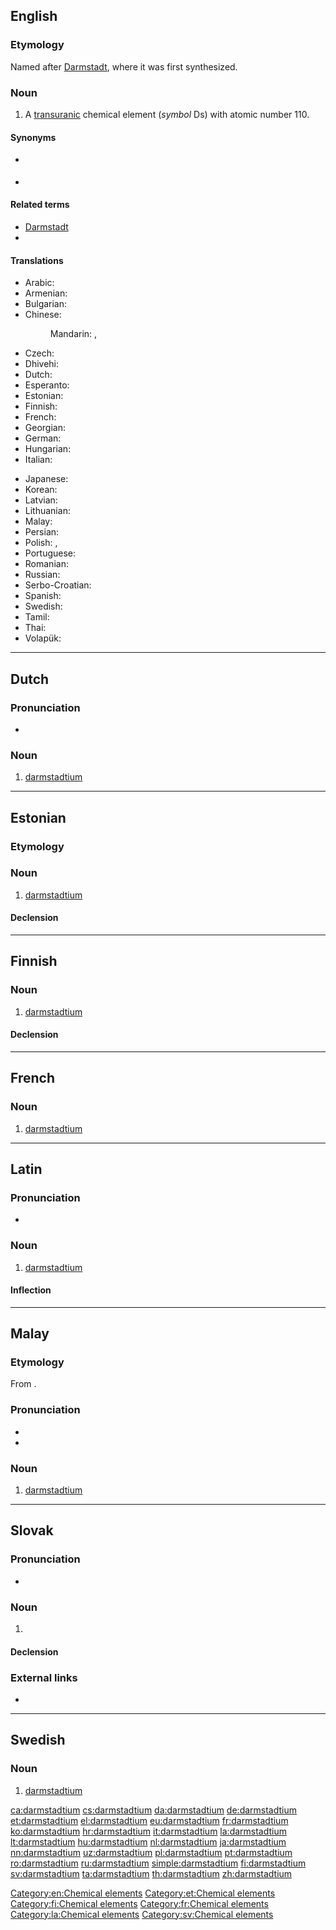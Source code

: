 {{also|Darmstadtium}}
==English==
{{elements|Ds|meitnerium|Mt|roentgenium|Rg}}

===Etymology===
Named after [[w:Darmstadt|Darmstadt]], where it was first synthesized.

===Noun===
{{en-noun|-}}
{{wikipedia}}

# A [[transuranic]] chemical element (''symbol'' Ds) with atomic number 110.

====Synonyms====
* {{l|en|eka-platinum}} {{qualifier|used before the element was discovered}}
* {{l|en|ununnilium}} {{qualifier|used before the element was officially named}}

====Related terms====
* [[w:Darmstadt|Darmstadt]]
* {{l|en|darmstadtate}}

====Translations====
{{trans-top|transuranic chemical element with atomic number 110}}
* Arabic: {{t|ar|دَارْمْشْتَادْتِيُوم|tr=darmštadtiyum|m}}
* Armenian: {{t|hy|դարմշտադիում}}
* Bulgarian: {{t|bg|дармщадтий|tr=dármštadtij|m}}
* Chinese:
*: Mandarin: {{t+|cmn|鐽|sc=Hani}}, {{t+|cmn|𫟼|tr=dá|sc=Hani}}
* Czech: {{t+|cs|darmstadtium}}
* Dhivehi: {{t-needed|dv}}
* Dutch: {{t+|nl|darmstadtium|n}}
* Esperanto: {{t+|eo|darmŝtatio}}
* Estonian: {{t+|et|darmstadtium}}
* Finnish: {{t+|fi|darmstadtium}}
* French: {{t+|fr|darmstadtium|m}}
* Georgian: {{t|ka|დარმშტატიუმი}}
* German: {{t+|de|Darmstadtium|n}}
* Hungarian: {{t+|hu|darmstadtium}}
* Italian: {{t+|it|darmstadtio|m}}
{{trans-mid}}
* Japanese: {{t+|ja|ダームスタチウム|tr=dāmusutachiumu}}
* Korean: {{t|ko|다름슈타튬|tr=dareumsyutatyum}}
* Latvian: {{t|lv|darmstadtis}}
* Lithuanian: {{t+|lt|darmstadtis|m}}
* Malay: {{t|ms|darmstadtium}}
* Persian: {{t|fa|دارمشتادیم|tr=dârmeštâdiom|sc=fa-Arab}}
* Polish: {{t+|pl|darmsztadt}}, {{t|pl|darmstadt|m}}
* Portuguese: {{t+|pt|darmstádio|m}}
* Romanian: {{t+|ro|darmstadtiu|n}}
* Russian: {{t+|ru|да́рмштадтий|m}}
* Serbo-Croatian: {{t|sh|darmstadij|m}}
* Spanish: {{t+|es|darmstadtio|m}}
* Swedish: {{t+|sv|darmstadtium}}
* Tamil: {{t|ta|டாம்ஸ்ராட்டியம்|tr=ţāmsrāţţiyam}}
* Thai: {{t|th|ดาร์มลตัดเชียม|tr=dāmsatatchiam}}
* Volapük: {{t+|vo|darmstatin}}
{{trans-bottom}}

[[Category:en:Chemical elements]]

----

==Dutch==
{{wikipedia|lang=nl}}
{{elements|Ds|meitnerium|Mt|roentgenium|Rg|lang=nl}}

===Pronunciation===
* {{audio|Nl-darmstadtium.ogg|Audio|lang=nl}}

===Noun===
{{nl-noun|n|-|-}}

# [[#English|darmstadtium]]

----

==Estonian==

===Etymology===
{{rfe|lang=et}}

===Noun===
{{et-noun|darmstadtiumi|darmstadtiumi|par2=darmstadtiumit}}

# [[#English|darmstadtium]]

====Declension====
{{et-decl-seminar|darmstadtium|nopl=1}}
{{et-decl-õpik|n=sg|darmstadtium|i}}

[[Category:et:Chemical elements]]

----

==Finnish==
{{wikipedia|lang=fi}}

===Noun===
{{fi-noun}}

# [[#English|darmstadtium]]

====Declension====
{{fi-decl-risti|darmstadtium|||a|i=0|nopl=1}}

[[Category:fi:Chemical elements]]

----

==French==

===Noun===
{{fr-noun|m}}

# [[#English|darmstadtium]]

[[Category:fr:Chemical elements]]

----

==Latin==
{{wikipedia|lang=la}}

===Pronunciation===
* {{la-IPA|darmstadtium}}

===Noun===
{{la-noun|darmstadtium|darmstadtiī|n|second}}

# [[#English|darmstadtium]]

====Inflection====
{{la-decl-2nd-N|darmstadti}}

[[Category:la:Chemical elements]]

----

==Malay==
{{wikipedia|lang=ms}}
{{elements|Ds|meitnerium|Mt|roentgenium|Rg|lang=ms}}

===Etymology===
From {{etyl|en|ms}} {{m|en|darmstadtium}}.

===Pronunciation===
* {{IPA|[da(r)mstattiom]|[da(r)mstattiəm]|lang=ms}}
* {{rhymes|iom|jom|om|lang=ms}}

===Noun===
{{head|ms|noun}}

# [[#English|darmstadtium]] {{gloss|chemical element}}

----

==Slovak==
{{elements|Ds|meitnerium|Mt|roentgenium|Rg|lang=sk}}

===Pronunciation===
* {{IPA|/ˈdarmʃtatium/|lang=sk}}

===Noun===
{{sk-noun|g=n|gen=darmstadtia|decl=mesto}}

# {{l|en|darmstadtium}} {{gloss|element}}

====Declension====
{{sk-decl-noun-sg|darmstadtium|darmstadtia|darmstadtiu|darmstadtium|darmstadtiu|darmstadtiom}}

===External links===
* {{R:SDK}}

----

==Swedish==

===Noun===
{{sv-noun|n}}

# [[#English|darmstadtium]]

[[Category:sv:Chemical elements]]

[[ca:darmstadtium]]
[[cs:darmstadtium]]
[[da:darmstadtium]]
[[de:darmstadtium]]
[[et:darmstadtium]]
[[el:darmstadtium]]
[[eu:darmstadtium]]
[[fr:darmstadtium]]
[[ko:darmstadtium]]
[[hr:darmstadtium]]
[[it:darmstadtium]]
[[la:darmstadtium]]
[[lt:darmstadtium]]
[[hu:darmstadtium]]
[[nl:darmstadtium]]
[[ja:darmstadtium]]
[[nn:darmstadtium]]
[[uz:darmstadtium]]
[[pl:darmstadtium]]
[[pt:darmstadtium]]
[[ro:darmstadtium]]
[[ru:darmstadtium]]
[[simple:darmstadtium]]
[[fi:darmstadtium]]
[[sv:darmstadtium]]
[[ta:darmstadtium]]
[[th:darmstadtium]]
[[zh:darmstadtium]]